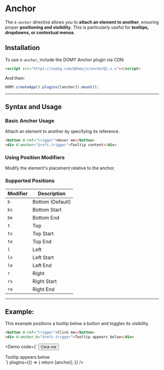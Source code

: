 
# Anchor

The `d-anchor` directive allows you to **attach an element to another**, ensuring proper **positioning and visibility**. This is particularly useful for **tooltips, dropdowns, or contextual menus**.

## Installation

To use `d-anchor`, include the DOMY Anchor plugin via CDN:

```html
<script src="https://unpkg.com/@domyjs/anchor@1.x.x"></script>
```

And then:

```js
DOMY.createApp().plugins([anchor]).mount();
```

---

## Syntax and Usage

### Basic Anchor Usage

Attach an element to another by specifying its reference.

```html
<button d-ref="trigger">Hover me</button>
<div d-anchor="$refs.trigger">Tooltip content</div>
```

### Using Position Modifiers

Modify the element's placement relative to the anchor.

### Supported Positions

| Modifier | Description      |
| -------- | ---------------- |
| `b`      | Bottom (Default) |
| `bs`     | Bottom Start     |
| `be`     | Bottom End       |
| `t`      | Top              |
| `ts`     | Top Start        |
| `te`     | Top End          |
| `l`      | Left             |
| `ls`     | Left Start       |
| `le`     | Left End         |
| `r`      | Right            |
| `rs`     | Right Start      |
| `re`     | Right End        |

---

## Example:

This example positions a tooltip below a button and toggles its visibility.

```html
<button d-ref="trigger">Click me</button>
<div d-anchor.b="$refs.trigger">Tooltip appears below</div>
```

<Demo
  code={`
<button d-ref="trigger">Click me</button>
<div d-anchor.b="$refs.trigger">Tooltip appears below</div>
`}
  plugins={() => {
    return [anchor];
  }}
/>
